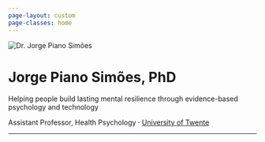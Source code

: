 ```yaml
---
page-layout: custom
page-classes: home
---
```


<div class="hero">
  <img src="img/portrait.png" alt="Dr. Jorge Piano Simões">
  <h1>Jorge Piano Simões, PhD</h1>
  <p class="tagline">Helping people build lasting mental resilience through evidence-based psychology and technology</p>
  <p class="credentials">
    Assistant Professor, Health Psychology · <a href="https://people.utwente.nl/j.pianosimoes" target="_blank">University of Twente</a>
  </p>
</div>

<hr class="hero-sep">

<div class="hero-icons">
  <a href="https://www.linkedin.com/in/YOURPROFILE" aria-label="LinkedIn" title="LinkedIn">
    <i class="fa-brands fa-linkedin"></i>
  </a>
  <a href="https://yoursubstack.substack.com" aria-label="Substack" title="Substack">
    <i class="fa-solid fa-newspaper"></i>
  </a>
  <a href="https://scholar.google.com/YOURPROFILE" aria-label="Google Scholar" title="Google Scholar">
    <i class="fa-brands fa-google-scholar"></i>
  </a>
    <a href="https://orcid.org/0000-0003-3397-2319" aria-label="ORCID" title="ORCID">
    <i class="fa-brands fa-orcid"></i>
  </a>
  <a href="https://github.com/YOURUSER" aria-label="GitHub" title="GitHub">
    <i class="fa-brands fa-github"></i>
  </a>
</div>